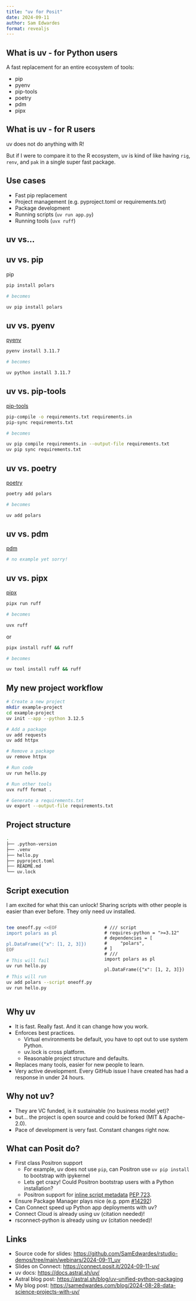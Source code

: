 ```yaml
---
title: "uv for Posit"
date: 2024-09-11
author: Sam Edwardes
format: revealjs
---
```


## What is uv - for Python users

A fast replacement for an entire ecosystem of tools:

- pip
- pyenv
- pip-tools
- poetry 
- pdm
- pipx

## What is uv - for R users

uv does not do anything with R! 

But if I were to compare it to the R ecosystem, uv is kind of like having `rig`, `renv`, and `pak` in a single super fast package.

## Use cases

- Fast pip replacement
- Project management (e.g. pyproject.toml or requirements.txt)
- Package development
- Running scripts (`uv run app.py`)
- Running tools (`uvx ruff`)

## uv vs... 

## uv vs. pip

pip

```.bash
pip install polars

# becomes

uv pip install polars
```

## uv vs. pyenv

[pyenv](https://github.com/pyenv/pyenv)

```.bash
pyenv install 3.11.7

# becomes

uv python install 3.11.7
```

## uv vs. pip-tools

[pip-tools](https://pip-tools.readthedocs.io/en/stable/#)

```.bash
pip-compile -o requirements.txt requirements.in
pip-sync requirements.txt

# becomes

uv pip compile requirements.in --output-file requirements.txt
uv pip sync requirements.txt
```

## uv vs. poetry

[poetry](https://python-poetry.org/)

```.bash
poetry add polars

# becomes

uv add polars
```

## uv vs. pdm

[pdm](https://pdm-project.org/latest/)

```.bash
# no example yet sorry!
```

## uv vs. pipx

[pipx](https://pipx.pypa.io/stable/)

```.bash
pipx run ruff

# becomes

uvx ruff
```

or

```.bash
pipx install ruff && ruff

# becomes

uv tool install ruff && ruff
```

## My new project workflow

```.bash
# Create a new project
mkdir example-project
cd example-project
uv init --app --python 3.12.5

# Add a package
uv add requests
uv add httpx

# Remove a package
uv remove httpx

# Run code
uv run hello.py

# Run other tools
uvx ruff format .

# Generate a requirements.txt
uv export --output-file requirements.txt
```

## Project structure

```.bash
.
├── .python-version
├── .venv
├── hello.py
├── pyproject.toml
├── README.md
└── uv.lock
```

## Script execution

I am excited for what this can unlock! Sharing scripts with other people is easier than ever before. They only need uv installed.

:::: {.columns}

::: {.column width="50%"}
```.bash
tee oneoff.py <<EOF
import polars as pl

pl.DataFrame({"x": [1, 2, 3]})
EOF

# This will fail
uv run hello.py

# This will run
uv add polars --script oneoff.py
uv run hello.py
```
:::

::: {.column width="50%"}
```.python
# /// script
# requires-python = ">=3.12"
# dependencies = [
#     "polars",
# ]
# ///
import polars as pl

pl.DataFrame({"x": [1, 2, 3]})
```
:::

::::

## Why uv

- It is fast. Really fast. And it can change how you work.
- Enforces best practices.
    - Virtual environments be default, you have to opt out to use system Python.
    - uv.lock is cross platform.
    - Reasonable project structure and defaults.
- Replaces many tools, easier for new people to learn.
- Very active development. Every GitHub issue I have created has had a response in under 24 hours.

## Why not uv?

- They are VC funded, is it sustainable (no business model yet)? 
- but... the project is open source and could be forked (MIT & Apache-2.0).
- Pace of development is very fast. Constant changes right now.

## What can Posit do? {.smaller}

- First class Positron support
    - For example, uv does not use `pip`, can Positron use `uv pip install` to bootstrap with ipykernel
    - Lets get crazy! Could Positron bootstrap users with a Python installation?
    - Positron support for [inline script metadata](https://packaging.python.org/en/latest/specifications/inline-script-metadata/#inline-script-metadata) [PEP 723](https://peps.python.org/pep-0723/).
- Ensure Package Manager plays nice (e.g. ppm [#14292](https://github.com/rstudio/package-manager/issues/14292))
- Can Connect speed up Python app deployments with uv?
- Connect Cloud is already using uv (citation needed)!
- rsconnect-python is already using uv (citation needed)!

## Links

- Source code for slides: <https://github.com/SamEdwardes/rstudio-demos/tree/main/webinars/2024-09-11_uv>
- Slides on Connect: <https://connect.posit.it/2024-09-11-uv/>
- uv docs: <https://docs.astral.sh/uv/>
- Astral blog post: <https://astral.sh/blog/uv-unified-python-packaging>
- My blog post: <https://samedwardes.com/blog/2024-08-28-data-science-projects-with-uv/>
